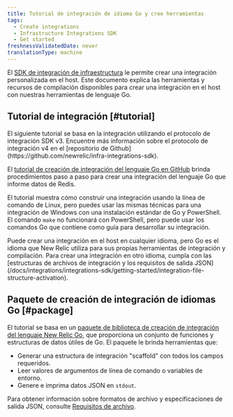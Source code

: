```yaml
---
title: Tutorial de integración de idioma Go y cree herramientas
tags:
  - Create integrations
  - Infrastructure Integrations SDK
  - Get started
freshnessValidatedDate: never
translationType: machine
---
```


El [SDK de integración de infraestructura](/docs/infrastructure/integrations-sdk/get-started/intro-infrastructure-integrations-sdk) le permite crear una integración personalizada en el host. Este documento explica las herramientas y recursos de compilación disponibles para crear una integración en el host con nuestras herramientas de lenguaje Go.

## Tutorial de integración [#tutorial]

<Callout variant="important">
  El siguiente tutorial se basa en la integración utilizando el protocolo de integración SDK v3.  
    Encuentre más información sobre el protocolo de integración v4 en el [repositorio de Github](https://github.com/newrelic/infra-integrations-sdk).
</Callout>

El [tutorial de creación de integración del lenguaje Go en GitHub](https://github.com/newrelic/infra-integrations-sdk/blob/master/docs/tutorial.md) brinda procedimientos paso a paso para crear una integración del lenguaje Go que informe datos de Redis.

El tutorial muestra cómo construir una integración usando la línea de comando de Linux, pero puedes usar las mismas técnicas para una integración de Windows con una instalación estándar de Go y PowerShell. El comando `make` no funcionará con PowerShell, pero puede usar los comandos Go que contiene como guía para desarrollar su integración.

<Callout variant="tip">
  Puede crear una integración en el host en cualquier idioma, pero Go es el idioma que New Relic utiliza para sus propias herramientas de integración y compilación. Para crear una integración en otro idioma, cumpla con las [estructuras de archivos de integración y los requisitos de salida JSON](/docs/integrations/integrations-sdk/getting-started/integration-file-structure-activation).
</Callout>

## Paquete de creación de integración de idiomas Go [#package]

El tutorial se basa en un [paquete de biblioteca de creación de integración del lenguaje New Relic Go](https://godoc.org/github.com/newrelic/infra-integrations-sdk), que proporciona un conjunto de funciones y estructuras de datos útiles de Go. El paquete le brinda herramientas que:

* Generar una estructura de integración "scaffold" con todos los campos requeridos.
* Leer valores de argumentos de línea de comando o variables de entorno.
* Genere e imprima datos JSON en `stdout`.

Para obtener información sobre formatos de archivo y especificaciones de salida JSON, consulte [Requisitos de archivo](/docs/integrations/integrations-sdk/getting-started/integration-file-structure-activation).
